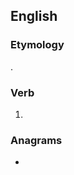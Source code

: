 {{also|hit test}}
==English==

===Etymology===
{{suffix|en|hit|est|nocat=1}}.

===Verb===
{{head|en|verb form}}

# {{en-archaic second-person singular of|hit|lang=en}}

===Anagrams===
* {{anagrams|en|a=ehisttt|sitteth|tettish}}